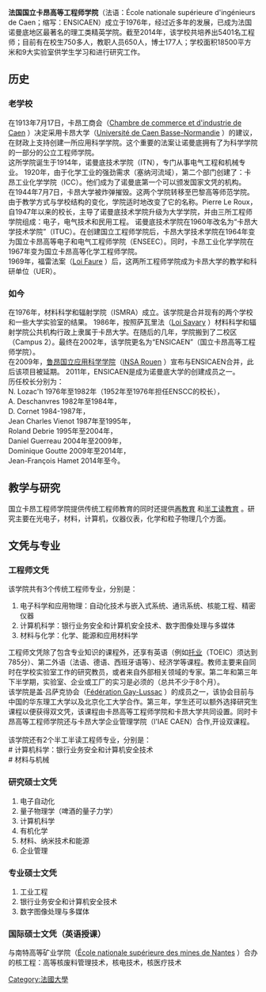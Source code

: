 '''法国国立卡昂高等工程师学院'''（法语：École nationale supérieure d'ingénieurs de Caen；缩写：ENSICAEN）成立于1976年，经过近多年的发展，已成为法国诺曼底地区最著名的理工类精英学院。截至2014年，该学校共培养出5401名工程师；目前有在校生750多人，教职人员650人，博士177人；学校面积18500平方米和9大实验室供学生学习和进行研究工作。<br />

== 历史 ==
=== 老学校 ===
在1913年7月17日，卡昂工商会（[https://fr.wikipedia.org/wiki/Chambre_de_commerce_et_d%27industrie_de_Caen Chambre de commerce et d'industrie de Caen] {{Wayback|url=https://fr.wikipedia.org/wiki/Chambre_de_commerce_et_d%27industrie_de_Caen |date=20201213024803 }}）决定采用卡昂大学（[https://fr.wikipedia.org/wiki/Université_de_Caen_Basse-Normandie Université de Caen Basse-Normandie] {{Wayback|url=https://fr.wikipedia.org/wiki/Universit%C3%A9_de_Caen_Basse-Normandie |date=20210224115726 }}）的建议，在财政上支持创建一所应用科学学院。这个重要的法案让诺曼底拥有了为科学学院的一部分的公立工程师学院。<br />
这所学院诞生于1914年，诺曼底技术学院（ITN），专门从事电气工程和机械专业。 1920年，由于化学工业的强劲需求（塞纳河流域），第二个部门创建了：卡昂工业化学学院（ICC）。他们成为了诺曼底第一个可以颁发国家文凭的机构。<br />
在1944年7月7日，卡昂大学被炸弹摧毁。这两个学院转移至巴黎高等师范学院。<br />
由于教学方式与学校结构的变化，学院适时地改变了它的名称。Pierre Le Roux，自1947年以来的校长，主导了诺曼底技术学院升级为大学学院，并由三所工程师学院组成：电子，电气技术和民用工程。 诺曼底技术学院在1960年改名为“卡昂大学技术学院”（ITUC）。在创建国立工程师学院后，卡昂大学技术学院在1964年变为国立卡昂高等电子和电气工程师学院（ENSEEC）。同时，卡昂工业化学学院在1967年变为国立卡昂高等化学工程师学院。<br />
1969年，福雷法案（[https://fr.wikipedia.org/wiki/Loi_Faure Loi Faure] {{Wayback|url=https://fr.wikipedia.org/wiki/Loi_Faure |date=20201213024757 }}）后，这两所工程师学院成为卡昂大学的教学和科研单位（UER）。<br />

=== 如今 ===
在1976年，材料科学和辐射学院（ISMRA）成立。该学院是合并现有的两个学校和一些大学实验室的结果。 1986年，按照萨瓦里法（[https://fr.wikipedia.org/wiki/Loi_Savary Loi Savary] {{Wayback|url=https://fr.wikipedia.org/wiki/Loi_Savary |date=20210319185421 }}）材料科学和辐射学院公共机构行政上隶属于卡昂大学。在随后的几年，学院搬到了二校区（Campus 2）。最终在2002年，该学院更名为“ENSICAEN”（国立卡昂高等工程师学院）。<br />
在2009年，[[国立鲁昂应用科学学院|鲁昂国立应用科学学院]]（[https://fr.wikipedia.org/wiki/Institut_national_des_sciences_appliquées_de_Rouen INSA Rouen] {{Wayback|url=https://fr.wikipedia.org/wiki/Institut_national_des_sciences_appliqu%C3%A9es_de_Rouen |date=20201213025946 }}）宣布与ENSICAEN合并，此后该项目被延期。 2011年，ENSICAEN是成为诺曼底大学的创建成员之一。<br />
历任校长分别为：<br />
N. Lozac'h 1976年至1982年（1952年至1976年担任ENSCC的校长），<br />
A. Deschanvres 1982年至1984年，<br />
D. Cornet 1984-1987年，<br />
Jean Charles Vienot 1987年至1995年，<br />
Roland Debrie 1995年至2004年，<br />
Daniel Guerreau 2004年至2009年，<br />
Dominique Goutte 2009年至2014年，<br />
Jean-François Hamet 2014年至今。<br />

== 教学与研究 ==
国立卡昂工程师学院提供传统工程师教育的同时还提供[https://fr.wikipedia.org/wiki/Formation_continue_en_France 再教育] {{Wayback|url=https://fr.wikipedia.org/wiki/Formation_continue_en_France |date=20201213024825 }}和[https://fr.wikipedia.org/wiki/Formation_par_alternance 半工读教育] {{Wayback|url=https://fr.wikipedia.org/wiki/Formation_par_alternance |date=20201213024833 }}。研究主要在光电子，材料，计算机，仪器仪表，化学和粒子物理几个方面。

== 文凭与专业 ==
=== 工程师文凭 ===
该学院共有3个传统工程师专业，分别是：
# 电子科学和应用物理：自动化技术与嵌入式系统、通讯系统、核能工程、精密仪器
# 计算机科学：银行业务安全和计算机安全技术、数字图像处理与多媒体
# 材料与化学：化学、能源和应用材料学

工程师文凭除了包含专业知识的课程外，还享有英语（例如[[多益|托业]]（TOEIC）须达到785分）、第二外语（法语、德语、西班牙语等）、经济学等课程。教师主要来自同时在学校实验室工作的研究教员，或者来自外部相关领域的专家。第二年和第三年下半学期，实验室、企业或工厂的实习是必须的（总共不少于8个月）。<br />
该学院是盖·吕萨克协会（[https://fr.wikipedia.org/wiki/Fédération_Gay-Lussac Fédération Gay-Lussac] {{Wayback|url=https://fr.wikipedia.org/wiki/F%C3%A9d%C3%A9ration_Gay-Lussac |date=20210117071628 }}）的成员之一，该协会目前与中国的华东理工大学以及北京化工大学合作。第三年，学生还可以额外选择研究生课程以便获得双文凭，该课程由卡昂高等工程师学院和卡昂大学共同设置。同时卡昂高等工程师学院还与卡昂大学企业管理学院（l'IAE CAEN）合作,开设双课程。<br /><br />
该学院还有2个半工半读工程师专业，分别是：<br />
# 计算机科学：银行业务安全和计算机安全技术<br />
# 材料与机械

=== 研究硕士文凭 ===
# 电子自动化
# 量子物理学（啤酒的量子力学）
# 计算机科学
# 有机化学
# 材料、纳米技术和能源
# 企业管理

=== 专业硕士文凭 ===
# 工业工程
# 银行业务安全和计算机安全技术
# 数字图像处理与多媒体

=== 国际硕士文凭（英语授课） ===
与南特高等矿业学院（[https://fr.wikipedia.org/wiki/École_nationale_supérieure_des_mines_de_Nantes École nationale supérieure des mines de Nantes] {{Wayback|url=https://fr.wikipedia.org/wiki/%C3%89cole_nationale_sup%C3%A9rieure_des_mines_de_Nantes |date=20201213024924 }}）合办的核工程：高等核废料管理技术，核电技术，核医疗技术

{{法国大学校会议|state=expanded}}

[[Category:法國大學|Category:法國大學]]